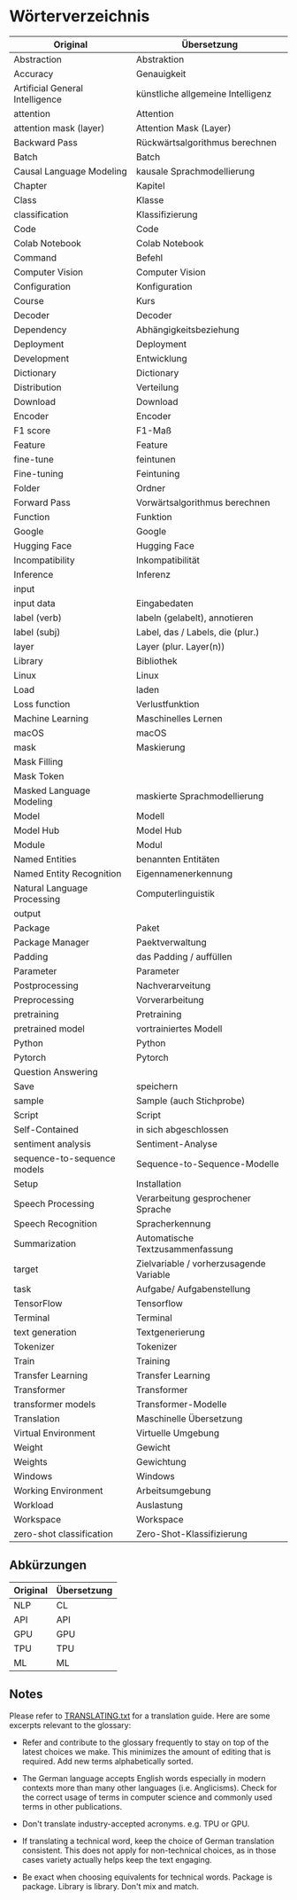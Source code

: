 # Wörterverzeichnis

|             Original            |               Übersetzung               |
|---------------------------------|-----------------------------------------|
| Abstraction                     | Abstraktion                             |
| Accuracy                        | Genauigkeit                             |
| Artificial General Intelligence | künstliche allgemeine Intelligenz       |
| attention                       | Attention                               |
| attention mask (layer)          | Attention Mask (Layer)                  |
| Backward Pass                   | Rückwärtsalgorithmus berechnen          |
| Batch                           | Batch                                   |
| Causal Language Modeling        | kausale Sprachmodellierung              |
| Chapter                         | Kapitel                                 |
| Class                           | Klasse                                  |
| classification                  | Klassifizierung                         |
| Code                            | Code                                    |
| Colab Notebook                  | Colab Notebook                          |
| Command                         | Befehl                                  |
| Computer Vision                 | Computer Vision                         |
| Configuration                   | Konfiguration                           |
| Course                          | Kurs                                    |
| Decoder                         | Decoder                                 |
| Dependency                      | Abhängigkeitsbeziehung                  |
| Deployment                      | Deployment                              |
| Development                     | Entwicklung                             |
| Dictionary                      | Dictionary                              |
| Distribution                    | Verteilung                              |
| Download                        | Download                                |
| Encoder                         | Encoder                                 |
| F1 score                        | F1-Maß                                  |
| Feature                         | Feature                                 |
| fine-tune                       | feintunen                               |
| Fine-tuning                     | Feintuning                              |
| Folder                          | Ordner                                  |
| Forward Pass                    | Vorwärtsalgorithmus berechnen           |
| Function                        | Funktion                                |
| Google                          | Google                                  |
| Hugging Face                    | Hugging Face                            |
| Incompatibility                 | Inkompatibilität                        |
| Inference                       | Inferenz                                |
| input                           |                                         |
| input data                      | Eingabedaten                            |
| label (verb)                    | labeln (gelabelt), annotieren           |
| label (subj)                    | Label, das / Labels, die (plur.)        |
| layer                           | Layer (plur. Layer(n))                  |
| Library                         | Bibliothek                              |
| Linux                           | Linux                                   |
| Load                            | laden                                   |
| Loss function                   | Verlustfunktion                         |
| Machine Learning                | Maschinelles Lernen                     |
| macOS                           | macOS                                   |
| mask                            | Maskierung                              |
| Mask Filling                    |                                         |
| Mask Token                      |                                         |
| Masked Language Modeling        | maskierte Sprachmodellierung            |
| Model                           | Modell                                  |
| Model Hub                       | Model Hub                               |
| Module                          | Modul                                   |
| Named Entities                  | benannten Entitäten                     |
| Named Entity Recognition        | Eigennamenerkennung                     |
| Natural Language Processing     | Computerlinguistik                      |
| output                          |                                         |
| Package                         | Paket                                   |
| Package Manager                 | Paektverwaltung                         |
| Padding                         | das Padding / auffüllen                 |
| Parameter                       | Parameter                               |
| Postprocessing                  | Nachverarveitung                        |
| Preprocessing                   | Vorverarbeitung                         |
| pretraining                     | Pretraining                             |
| pretrained model                | vortrainiertes Modell                   |
| Python                          | Python                                  |
| Pytorch                         | Pytorch                                 |
| Question Answering              |                                         |
| Save                            | speichern                               |
| sample                          | Sample (auch Stichprobe)                |
| Script                          | Script                                  |
| Self-Contained                  | in sich abgeschlossen                   |
| sentiment analysis              | Sentiment-Analyse                       |
| sequence-to-sequence models     | Sequence-to-Sequence-Modelle            |
| Setup                           | Installation                            |
| Speech Processing               | Verarbeitung gesprochener Sprache       |
| Speech Recognition              | Spracherkennung                         |
| Summarization                   | Automatische Textzusammenfassung        |
| target                          | Zielvariable / vorherzusagende Variable |
| task                            | Aufgabe/ Aufgabenstellung               |
| TensorFlow                      | Tensorflow                              |
| Terminal                        | Terminal                                |
| text generation                 | Textgenerierung                         |
| Tokenizer                       | Tokenizer                               |
| Train                           | Training                                |
| Transfer Learning               | Transfer Learning                       |
| Transformer                     | Transformer                             |
| transformer models              | Transformer-Modelle                     |
| Translation                     | Maschinelle Übersetzung                 |
| Virtual Environment             | Virtuelle Umgebung                      |
| Weight                          | Gewicht                                 |
| Weights                         | Gewichtung                              |
| Windows                         | Windows                                 |
| Working Environment             | Arbeitsumgebung                         |
| Workload                        | Auslastung                              |
| Workspace                       | Workspace                               |
| zero-shot classification        | Zero-Shot-Klassifizierung               |
      

## Abkürzungen

| Original  | Übersetzung |
|-----------|-------------|
| NLP       | CL          |
| API       | API         |
| GPU       | GPU         |
| TPU       | TPU         |
| ML        | ML          |

## Notes

Please refer to [TRANSLATING.txt](/chapters/de/TRANSLATING.txt) for a translation guide. Here are some excerpts relevant to the glossary:

- Refer and contribute to the glossary frequently to stay on top of the latest
  choices we make. This minimizes the amount of editing that is required.
  Add new terms alphabetically sorted.

- The German language accepts English words especially in modern contexts more 
    than many other languages (i.e. Anglicisms). Check for the correct usage of 
    terms in computer science and commonly used terms in other publications.

- Don't translate industry-accepted acronyms. e.g. TPU or GPU.

- If translating a technical word, keep the choice of German translation consistent.
   This does not apply for non-technical choices, as in those cases variety actually
   helps keep the text engaging.

- Be exact when choosing equivalents for technical words. Package is package.
  Library is library. Don't mix and match.


